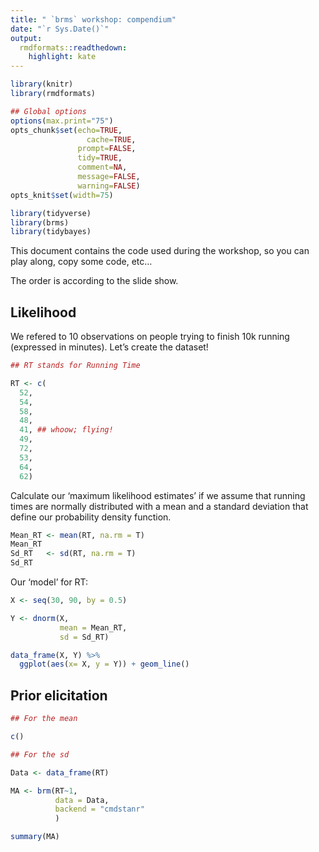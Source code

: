 ```yaml
---
title: " `brms` workshop: compendium"
date: "`r Sys.Date()`"
output:
  rmdformats::readthedown:
    highlight: kate
---
```



```r
library(knitr)
library(rmdformats)

## Global options
options(max.print="75")
opts_chunk$set(echo=TRUE,
	             cache=TRUE,
               prompt=FALSE,
               tidy=TRUE,
               comment=NA,
               message=FALSE,
               warning=FALSE)
opts_knit$set(width=75)
```

```r
library(tidyverse)
library(brms)
library(tidybayes)
```

This document contains the code used during the workshop, so you can play along, copy some code, etc... 

The order is according to the slide show.

## Likelihood

We refered to 10 observations on people trying to finish 10k running (expressed in minutes). Let's create the dataset!

```r
## RT stands for Running Time

RT <- c(
  52,
  54,
  58,
  48,
  41, ## whoow; flying!
  49,
  72,
  53,
  64,
  62)
```

Calculate our 'maximum likelihood estimates' if we assume that running times are normally distributed with a mean and a standard deviation that define our probability density function.

```r
Mean_RT <- mean(RT, na.rm = T)
Mean_RT
Sd_RT   <- sd(RT, na.rm = T)
Sd_RT
```

Our 'model' for RT:

```r
X <- seq(30, 90, by = 0.5)

Y <- dnorm(X, 
           mean = Mean_RT, 
           sd = Sd_RT)

data_frame(X, Y) %>%
  ggplot(aes(x= X, y = Y)) + geom_line()

```

##  Prior elicitation

```r
## For the mean

c()

## For the sd


```



```r
Data <- data_frame(RT)

MA <- brm(RT~1,
          data = Data,
          backend = "cmdstanr"
          )

summary(MA)
```


